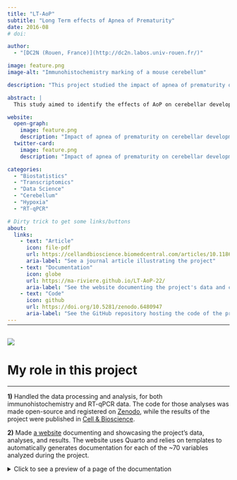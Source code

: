 ```yaml
---
title: "LT-AoP"
subtitle: "Long Term effects of Apnea of Prematurity"
date: 2016-08
# doi: 

author:
  - "[DC2N (Rouen, France)](http://dc2n.labos.univ-rouen.fr/)"

image: feature.png
image-alt: "Immunohistochemistry marking of a mouse cerebellum"

description: "This project studied the impact of apnea of prematurity on cerebellar development and the long-term functional deficits resulting from it, using intermittent hypoxia in a mouse model."

abstract: |
  This study aimed to identify the effects of AoP on cerebellar development, and to demonstrate that the cerebellum is vulnerable to AoP. This was shown via enzymatic assay studies and RT-qPCR. Results confirmed the presence of alterations of cellular mechanisms, such as oxidative stress, leading to a delay in cerebellar maturation. This was further assessed through visible changes in cellular phenotype and histology via immunocytochemistry. Furthermore, behavioral studies showed that functional and behavioral alterations persisted in adulthood.

website:
  open-graph:
    image: feature.png
    description: "Impact of apnea of prematurity on cerebellar development and the long-term functional deficits resulting from it"
  twitter-card:
    image: feature.png
    description: "Impact of apnea of prematurity on cerebellar development and the long-term functional deficits resulting from it"

categories:
  - "Biostatistics"
  - "Transcriptomics"
  - "Data Science"
  - "Cerebellum"
  - "Hypoxia"
  - "RT-qPCR"

# Dirty trick to get some links/buttons
about:
  links:
    - text: "Article"
      icon: file-pdf
      url: https://cellandbioscience.biomedcentral.com/articles/10.1186/s13578-022-00869-5
      aria-label: "See a journal article illustrating the project"
    - text: "Documentation"
      icon: globe
      url: https://ma-riviere.github.io/LT-AoP-22/
      aria-label: "See the website documenting the project's data and code"
    - text: "Code"
      icon: github
      url: https://doi.org/10.5281/zenodo.6480947
      aria-label: "See the GitHub repository hosting the code of the project and related paper"
---
```


<hr style="margin-bottom: 30px; margin-top: -12px">

![](feature.png){.preview-image fig-alt="Image illustrating the project"}

# My role in this project
***

**1)** Handled the data processing and analysis, for both immunohistochemistry and RT-qPCR data. The code for those analyses was made open-source and registered on [Zenodo](https://doi.org/10.5281/zenodo.6480947), while the results of the project were published in [Cell & Bioscience](https://cellandbioscience.biomedcentral.com/articles/10.1186/s13578-022-00869-5).

**2)** Made [a website](https://ma-riviere.github.io/LT-AoP-22/) documenting and showcasing the project's data, analyses, and results. The website uses Quarto and relies on templates to automatically generates documentation for each of the ~70 variables analyzed during the project.

<details>
  <summary>Click to see a preview of a page of the documentation</summary>
  <iframe src="https://ma-riviere.github.io/LT-AoP-22/" width="100%" height="800"></iframe>
</details>